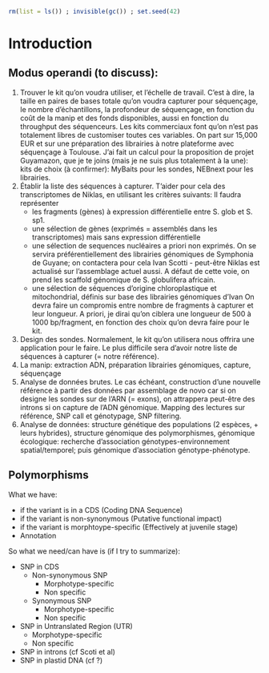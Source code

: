 ```r
rm(list = ls()) ; invisible(gc()) ; set.seed(42)
```

# Introduction {-}

## Modus operandi (to discuss):

1. Trouver le kit qu'on voudra utiliser, et l'échelle de travail. C'est à dire, la taille en paires de bases totale qu'on voudra capturer pour séquençage, le nombre d'échantillons, la profondeur de séquençage, en fonction du coût de la manip et des fonds disponibles, aussi en fonction du throughput des séquenceurs. Les kits commerciaux font qu'on n'est pas totalement libres de customiser toutes ces variables. On part sur 15,000 EUR et sur une préparation des librairies à notre plateforme avec séquençage à Toulouse. J'ai fait un calcul pour la proposition de projet Guyamazon, que je te joins (mais je ne suis plus totalement à la une): kits de choix (à confirmer): MyBaits pour les sondes, NEBnext pour les librairies.
1. Établir la liste des séquences à capturer. T'aider pour cela des transcriptomes de Niklas, en utilisant les critères suivants: Il faudra représenter 
    * les fragments (gènes) à expression différentielle entre S. glob et S. sp1.
    * une sélection de gènes (exprimés = assemblés dans les transcriptomes) mais sans expression différentielle
    * une sélection de sequences nucléaires a priori non exprimés. On se servira préférentiellement des librairies génomiques de Symphonia de Guyane; on contactera pour cela Ivan Scotti - peut-être Niklas est actualisé sur l'assemblage actuel aussi. A défaut de cette voie, on prend les scaffold génomique de S. globulifera africain.
    * une sélection de séquences d'origine chloroplastique et mitochondrial, définis sur base des librairies génomiques d'Ivan
On devra faire un compromis entre nombre de fragments à capturer et leur longueur. A priori, je dirai qu'on ciblera une longueur de 500 à 1000 bp/fragment, en fonction des choix qu'on devra faire pour le kit.
1. Design des sondes. Normalement, le kit qu'on utilisera nous offrira une application pour le faire. Le plus difficile sera d'avoir notre liste de séquences à capturer (= notre référence). 
1. La manip: extraction ADN, préparation librairies génomiques, capture, séquençage
1. Analyse de données brutes. Le cas échéant, construction d'une nouvelle référence à partir des données par assemblage de novo car si on designe les sondes sur de l'ARN (= exons), on attrappera peut-être des introns si on capture de l'ADN génomique. Mapping des lectures sur référence, SNP call et génotypage, SNP filtering.
1. Analyse de données: structure génétique des populations (2 espèces, + leurs hybrides), structure génomique des polymorphismes, génomique écologique: recherche d'association génotypes-environnement spatial/temporel; puis génomique d'association génotype-phénotype.

## Polymorphisms

What we have:

* if the variant is in a CDS (Coding DNA Sequence)
* if the variant is non-synonymous (Putative functional impact)
* if the variant is morphtoype-specific (Effectively at juvenile stage)
* Annotation

So what we need/can have is (if I try to summarize):

* SNP in CDS
    * Non-synonymous SNP
        * Morphotype-specific
        * Non specific
    * Synonymous SNP
        * Morphotype-specific
        * Non specific
* SNP in Untranslated Region (UTR)
    * Morphotype-specific
    * Non specific
* SNP in introns (cf Scoti et al)
* SNP in plastid DNA (cf ?)
